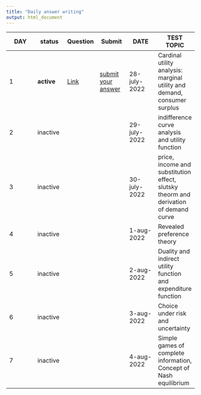```yaml
---
title: "Daily answer writing"
output: html_document
---
```


|DAY|status|Question|Submit|DATE|TEST TOPIC|
|---|---|---|---|---|---|
|1|**active**|[Link](DT1.html)|[submit your answer](https://forms.gle/oNJnpFAWfMyoNJTm6)|28-july-2022|Cardinal utility analysis: marginal utility and demand, consumer surplus|
|2|inactive|||29-july-2022|indifference curve analysis and utility function|
|3|inactive|||30-july-2022|price, income and substitution effect, slutsky theorm and derivation of demand curve|
|4|inactive|||1-aug-2022|Revealed preference theory|
|5|inactive|||2-aug-2022|Duality and indirect utility function and expenditure function|
|6|inactive|||3-aug-2022|Choice under risk and uncertainty|
|7|inactive|||4-aug-2022|Simple games of complete information, Concept of Nash equilibrium|